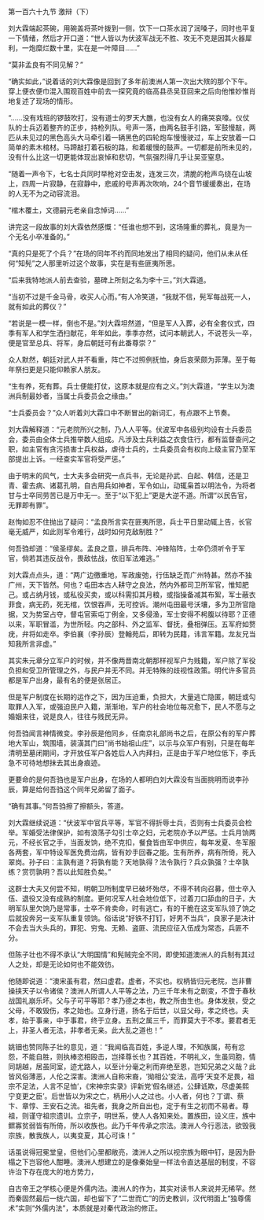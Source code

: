 

第一百六十九节 激辩（下）

刘大霖端起茶碗，用碗盖将茶叶拨到一侧，饮下一口茶水润了润嗓子，同时也平复一下情绪，然后才开口道：“世人皆以为伏波军战无不胜、攻无不克是因其火器犀利，一炮糜烂数十里，实在是一叶障目……”

“莫非孟良有不同见解？”

“确实如此，”说着话的刘大霖像是回到了多年前澳洲人第一次出大殡的那个下午。穿上便衣便巾混入围观百姓中前去一探究竟的临高县丞吴亚回来之后向他惟妙惟肖地复述了现场的情形。

“……没有戏班的锣鼓吹打，没有道士的罗天大醮，也没有女人的痛哭哀嚎。仪仗队的士兵迈着整齐的正步，持枪列队。号声一落，由两名鼓手引路，军鼓慢敲，两匹从未见过的黑色高头大马牵引着一辆黑色的四轮炮车慢慢驶过，车上安放着一口简单的素木棺材。马蹄敲打着石板的路，和着缓慢的鼓声。一切都是前所未见的，没有什么比这一切更能体现出哀悼和悲切，气氛强烈得几乎让吴亚窒息。

“随着一声令下，七名士兵同时举枪对空击发，连发三次，清脆的枪声鸟绕在山坡上，四周一片寂静，在寂静中，悲戚的号声再次吹响，24个音节缓缓奏出，在场的人无不为之动容流泪。

“棺木覆土，文德嗣元老亲自念悼词……”

讲完这一段故事的刘大霖依然感慨：“任谁也想不到，这场隆重的葬礼，竟是为一个无名小卒准备的。”

“真的只是死了个兵？”在场的同年不约而同地发出了相同的疑问，他们从未从任何“知髡”之人那里听过这个故事，实在是有些匪夷所思。

“后来我特地派人前去查验，墓碑上所刻之名为李十三。”刘大霖道。

“当初不过是千金马骨，收买人心而。”有人冷笑道，“我就不信，髡军每战死一人，就有如此的葬仪？”

“若说是一模一样，倒也不是。”刘大霖坦然道，“但是军人入葬，必有全套仪式，四季有军人和学生洒扫献花，年年如此，季季亦然，试问本朝武人，不说苍头一卒，便是官至总兵、将军，身后朝廷可有此番尊崇？”

众人默然，朝廷对武人并不看重，阵亡不过照例抚恤，身后哀荣颇为菲薄。至于每年祭扫更是只能仰赖家人朋友。

“生有养，死有葬。兵士便能打仗，这原本就是应有之义。”刘大霖道，“学生以为澳洲兵制最妙者，当属士兵委员会之缘由。”

“士兵委员会？”众人听着刘大霖口中不断冒出的新词汇，有点跟不上节奏。

刘大霖解释道：“元老院所兴之制，乃人人平等。伏波军中各级别均设有士兵委员会，委员由全体士兵推举数人组成。凡涉及士兵利益之衣食住行，都有监督查问之职，如主官有贪污损害士兵权益，虐待士兵的，士兵委员会有权向上级主官乃至军部提出上诉。一经查实军官将受严惩。”

由于明末的风气，士大夫多会研究一点兵书，无论是孙武、白起、韩信，还是卫青、霍去病、诸葛孔明，自古用兵如神者，军令如山，动辄枭首以明法令，为将者甘与士卒同劳苦已是万中无一。至于“以下犯上”更是大逆不道。所谓“以民告官，无罪即有罪”。

赵恂如忍不住抛出了疑问：“孟良所言实在匪夷所思，兵士平日里动辄上告，长官毫无威严，如此则军令难行，战时如何克敌制胜？”

何吾驺却道：“侯圣缪矣。孟良之意，排兵布阵、冲锋陷阵，士卒仍须听令于军官，倘若其违反战令，畏敌怯战，依旧军法难逃。”

刘大霖点点头，道：“两广边徼重地，军政废弛，行伍缺乏而广州特甚。然亦不独广州，天下皆然。何也？屯田本古人耕守之良法，然内外都司卫所军官，惟知肥己。或占纳月钱，或私役买卖，或以科需扣其月粮，或指操备减其布絮，军士蔽衣菲食，病无药，死无棺，饮恨吞声，无可控诉。潮州屯田最号沃壤，多为卫所官隐据，又为势室占夺，督屯官索屯丁例金，又多侵渔，军士安得不枵腹以待耶？正德以来，军职冒滥，为世所轻。内之部科、外之监军、督抚，叠相弹压。五军府如赘疣，弁将如走卒。李伯襄（李孙辰）登翰苑后，即转为民籍，讳言军籍。龙友兄当知我所言非虚。”

其实朱元章分立军户的时候，并不像两晋南北朝那样视军户为贱籍，军户除了军役负担和受卫所管理之外，与民户并无不同。并无特殊的歧视性政策。明代许多官员都是军户出身，最有名的便是张居正。

但是军户制度在长期的运作之下，因为压迫重，负担大，大量逃亡隐匿，朝廷或勾取罪人入军，或强迫民户入籍，渐渐地，军户的社会地位每况愈下，民人不愿与之婚姻来往，说是良人，往往与贱民无异。

何吾驺闻言神情微变。李孙辰是他同乡，任南京礼部尚书之后，在原公有的军户葬地大军山，筑围墙，装潢其门曰“尚书始祖山庄”，以示与众军户有别，只是在每年清明至墓闭期间，才开放任军户各姓后人入内拜扫，正是由于军户地位低下，李氏急不可待地想抹去其出身痕迹。

更要命的是何吾驺也是军户出身，在场的人都明白刘大霖没有当面挑明而说李孙辰，算是给何吾驺这个同年兄弟留了面子。

“确有其事。”何吾驺擦了擦额头，答道。

刘大霖继续说道：“伏波军中官兵平等，军官不得折辱士兵，否则有士兵委员会检举。军婚受法律保护，如有浪荡子勾引士卒之妇，元老院亦予以严惩。士兵月饷两元，不经长官之手，当面发饷，绝不克扣，餐食皆由军中供应，每年发夏、冬军服各两套，军中特设军医免费治病，皆有妙手回春之能。生有所养，病有所倚，死入翠岗。孙子曰：主孰有道？将孰有能？天地孰得？法令孰行？兵众孰强？士卒孰练？赏罚孰明？吾以此知胜负矣。”

这群士大夫又何尝不知，明朝卫所制度早已破坏殆尽，不得不转向召募，但士卒入伍、退役又没有成熟的制度。更何况军人社会地位低下，过着刀口舔血的日子，大明军队里欠饷乃是常事，士卒不肯卖命，时有逃亡，有的干脆在这支军队领了饷之后就投奔另一支军队重复领饷。俗话说“好铁不打钉，好男不当兵”，良家子是决计不会去当大头兵的，罪犯、穷鬼、无赖、盗匪、流民应征入伍成为常态，兵匪不分。

但陈子壮也不得不承认“大明国情”和髡贼完全不同，即使知道澳洲人的兵制有其过人之处，却是无论如何也不能效彷。

他随即说道：“澳宋虽有君，然曰虚君。虚者，不实也。权柄皆归元老院，岂非曹操挟天子以令诸侯？澳洲人所谓人人平等之法，乃三千年未有之剧变，不啻于春秋战国礼崩乐坏。父与子可平等耶？孝乃德之本也，教之所由生也。身体发肤，受之父母，不敢毁伤，孝之始也。立身行道，扬名于后世，以显父母，孝之终也。夫孝，始于事亲，中于事君，终于立身。五刑之属三千，而罪莫大于不孝。要君者无上，非圣人者无法，非孝者无亲。此大乱之道也！”

姚钿也赞同陈子壮的意见，道：“我闻临高百姓，多逆人理，不知族属，苟有忿怨，不能自胜，则执棒恣相殴击，岂择尊长也？其百姓，不明礼义，生虽同胞，情同胡越，居虽同室，迹尤路人，以至计分毫之利而弃绝至恩，岂知兄弟之义哉？此皆风俗薄恶，人伦之深害。澳洲人自称宋裔，‘拗相公’变法，高呼‘天变不足畏，祖宗不足法，人言不足恤’，《宋神宗实录》评新党‘假名继述，公肆诋欺，尽虚美熙宁变更之臣’。后世皆以为宋之亡，柄用小人之过也。小人者，何也？丁谓、蔡卞、章惇、王安石之流。祖先者，我身之所自出也，定于有生之初而不易者。尊祖，则谨守祖宗遗训。立宗子，明世系，使人人各知来处。置族田，设义庄，族中鳏寡贫弱皆有所倚，所以收族也。此乃千年传承之宗法。澳洲人今行恶法，欲毁我宗族，散我族人，以夷变夏，其心可诛！”

话虽说得冠冕堂皇，但他们心里都敞亮，澳洲人之所以视宗族为眼中钉，是因为卧榻之下岂容他人酣睡。澳洲人想建立的是像秦始皇一样法令直达基层的制度，不容许治下存在庞大的地方势力，

自古帝王之学核心便是外儒内法。澳洲人的作为，其实对读书人来说并无稀罕。然而秦固然最后一统六国，却也留下了“二世而亡”的历史教训，汉代明面上“独尊儒术”实则“外儒内法”，本质就是对秦代政治的修正。

